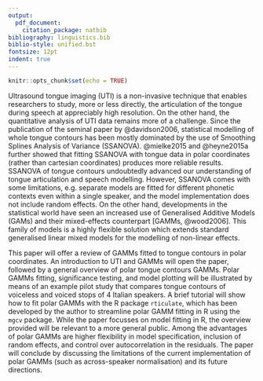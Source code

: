 ```yaml
---
output:
  pdf_document:
    citation_package: natbib
bibliography: linguistics.bib
biblio-style: unified.bst
fontsize: 12pt
indent: true
---
```


```r
knitr::opts_chunk$set(echo = TRUE)
```

\begin{center}
\textbf{Assessing midsaggital tongue contours in polar coordinates using generalised additive (mixed) models}
\end{center}

Ultrasound tongue imaging (UTI) is a non-invasive technique that enables researchers to study, more or less directly, the articulation of the tongue during speech at appreciably high resolution.
On the other hand, the quantitative analysis of UTI data remains more of a challenge.
Since the publication of the seminal paper by @davidson2006, statistical modelling of whole tongue contours has been mostly dominated by the use of Smoothing Splines Analysis of Variance (SSANOVA).
@mielke2015 and @heyne2015a further showed that fitting SSANOVA with tongue data in polar coordinates (rather than cartesian coordinates) produces more reliable results.
SSANOVA of tongue contours undoubtedly advanced our understanding of tongue articulation and speech modelling.
However, SSANOVA comes with some limitations, e.g. separate models are fitted for different phonetic contexts even within a single speaker, and the model implementation does not include random effects.
On the other hand, developments in the statistical world have seen an increased use of Generalised Additive Models (GAMs) and their mixed-effects counterpart [GAMMs, @wood2006].
This family of models is a highly flexible solution which extends standard generalised linear mixed models for the modelling of non-linear effects.

This paper will offer a review of GAMMs fitted to tongue contours in polar coordinates.
An introduction to UTI and GAMMs will open the paper, followed by a general overview of polar tongue contours GAMMs.
Polar GAMMs fitting, significance testing, and model plotting will be illustrated by means of an example pilot study that compares tongue contours of voiceless and voiced stops of 4 Italian speakers.
A brief tutorial will show how to fit polar GAMMs with the R package `rticulate`, which has been developed by the author to streamline polar GAMM fitting in R using the `mgcv` package.
While the paper focusses on model fitting in R, the overview provided will be relevant to a more general public.
Among the advantages of polar GAMMs are higher flexibility in model specification, inclusion of random effects, and control over autocorrelation in the residuals.
The paper will conclude by discussing the limitations of the current implementation of polar GAMMs (such as across-speaker normalisation) and its future directions.
